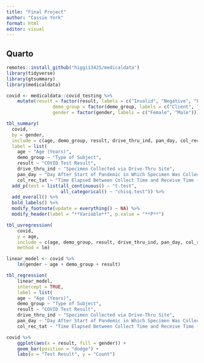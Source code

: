 ```yaml
---
title: "Final Project"
author: "Cassie York"
format: html
editor: visual
---
```


## Quarto

```r
remotes::install_github("higgi13425/medicaldata")
library(tidyverse)
library(gtsummary)
library(medicaldata)

covid <- medicaldata::covid_testing %>%
	mutate(result = factor(result, labels = c("Invalid", "Negative", "Positive")),
				 demo_group = factor(demo_group, labels = c("Client", "Misc Adult", "Other Adult", "Patient", "Unidentified")),
				 gender = factor(gender, labels = c("Female", "Male")))

```

```r
tbl_summary(
  covid,
  by = gender,
  include = c(age, demo_group, result, drive_thru_ind, pan_day, col_rec_tat),
  label = list(
  	age ~ "Age (Years)",
  	demo_group ~ "Type of Subject",
  	result ~ "COVID Test Result",
  	drive_thru_ind ~ "Specimen Collected via Drive-Thru Site",
  	pan_day ~ "Day After Start of Pandemic in Which Specimen Was Collected (Days)",
  	col_rec_tat ~ "Time Elapsed Between Collect Time and Receive Time (Hours)")) %>%
  add_p(test = list(all_continuous() ~ "t.test", 
                    all_categorical() ~ "chisq.test")) %>% 
  add_overall() %>% 
  bold_labels() %>% 
  modify_footnote(update = everything() ~ NA) %>% 
  modify_header(label = "**Variable**", p.value = "**P**")
```

```r
tbl_uvregression(
	covid,
	y = age,
	include = c(age, demo_group, result, drive_thru_ind, pan_day, col_rec_tat),
	method = lm)

linear_model <- covid %>%
	lm(gender ~ age + demo_group + result)

tbl_regression(
	linear_model,
	intercept = TRUE,
	label = list(
  	age ~ "Age (Years)",
  	demo_group ~ "Type of Subject",
  	result ~ "COVID Test Result",
  	drive_thru_ind ~ "Specimen Collected via Drive-Thru Site",
  	pan_day ~ "Day After Start of Pandemic in Which Specimen Was Collected (Days)",
  	col_rec_tat ~ "Time Elapsed Between Collect Time and Receive Time (Hours)"))
```

```r
covid %>%
	ggplot(aes(x = result, fill = gender)) +
	geom_bar(position = "dodge") +
	labs(x = "Test Result", y = "Count")
```

